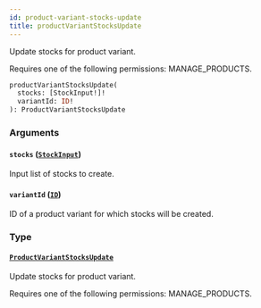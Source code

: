 ```yaml
---
id: product-variant-stocks-update
title: productVariantStocksUpdate
---
```



Update stocks for product variant. 

Requires one of the following permissions: MANAGE_PRODUCTS.

```graphql
productVariantStocksUpdate(
  stocks: [StockInput!]!
  variantId: ID!
): ProductVariantStocksUpdate
```


### Arguments

#### `stocks` ([`StockInput`](../../../developer/api-reference/inputs/stock-input))

Input list of stocks to create.


#### `variantId` ([`ID`](../../../developer/api-reference/scalars/id))

ID of a product variant for which stocks will be created.


### Type

#### [`ProductVariantStocksUpdate`](../../../developer/api-reference/objects/product-variant-stocks-update) 

Update stocks for product variant. 

Requires one of the following permissions: MANAGE_PRODUCTS.




